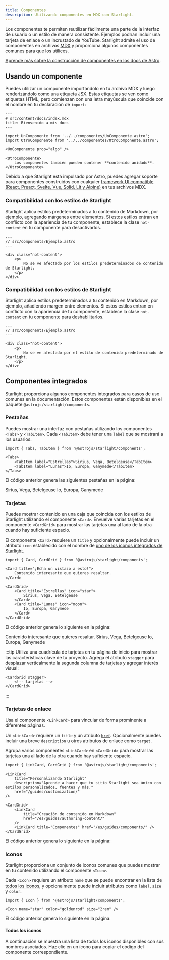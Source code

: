 ```yaml
---
title: Componentes
description: Utilizando componentes en MDX con Starlight.
---
```


Los componentes te permiten reutilizar fácilmente una parte de la interfaz de usuario o un estilo de manera consistente. Ejemplos podrían incluir una tarjeta de enlace o un incrustado de YouTube. Starlight admite el uso de componentes en archivos [MDX](https://mdxjs.com/) y proporciona algunos componentes comunes para que los utilices.

[Aprende más sobre la construcción de componentes en los docs de Astro](https://docs.astro.build/en/core-concepts/astro-components/).

## Usando un componente

Puedes utilizar un componente importándolo en tu archivo MDX y luego renderizándolo como una etiqueta JSX. Estas etiquetas se ven como etiquetas HTML, pero comienzan con una letra mayúscula que coincide con el nombre en tu declaración de `import`:

```mdx
---
# src/content/docs/index.mdx
title: Bienvenido a mis docs
---

import UnComponente from '../../componentes/UnComponente.astro';
import OtroComponente from '../../componentes/OtroComponente.astro';

<UnComponente prop="algo" />

<OtroComponente>
	Los componentes también pueden contener **contenido anidado**.
</OtroComponente>
```

Debido a que Starlight está impulsado por Astro, puedes agregar soporte para componentes construidos con cualquier [framework UI compatible (React, Preact, Svelte, Vue, Solid, Lit y Alpine)](https://docs.astro.build/en/core-concepts/framework-components/) en tus archivos MDX.

### Compatibilidad con los estilos de Starlight

Starlight aplica estilos predeterminados a tu contenido de Markdown, por ejemplo, agregando márgenes entre elementos.
Si estos estilos entran en conflicto con la apariencia de tu componente, establece la clase `not-content` en tu componente para desactivarlos.

```astro
---
// src/components/Ejemplo.astro
---

<div class="not-content">
	<p>
		No se ve afectado por los estilos predeterminados de contenido de Starlight.
	</p>
</div>
```

### Compatibilidad con los estilos de Starlight

Starlight aplica estilos predeterminados a tu contenido en Markdown, por ejemplo, añadiendo margen entre elementos.
Si estos estilos entran en conflicto con la apariencia de tu componente, establece la clase `not-content` en tu componente para deshabilitarlos.

```astro
---
// src/components/Ejemplo.astro
---

<div class="not-content">
	<p>
		No se ve afectado por el estilo de contenido predeterminado de Starlight.
	</p>
</div>
```

## Componentes integrados

Starlight proporciona algunos componentes integrados para casos de uso comunes en la documentación. Estos componentes están disponibles en el paquete `@astrojs/starlight/components`.

### Pestañas


Puedes mostrar una interfaz con pestañas utilizando los componentes `<Tabs>` y `<TabItem>`. Cada `<TabItem>` debe tener una `label` que se mostrará a los usuarios.

```mdx
import { Tabs, TabItem } from '@astrojs/starlight/components';

<Tabs>
	<TabItem label="Estrellas">Sirius, Vega, Betelgeuse</TabItem>
	<TabItem label="Lunas">Io, Europa, Ganymede</TabItem>
</Tabs>
```

El código anterior genera las siguientes pestañas en la página:

<Tabs>
	<TabItem label="Estrellas">Sirius, Vega, Betelgeuse</TabItem>
	<TabItem label="Lunas">Io, Europa, Ganymede</TabItem>
</Tabs>

### Tarjetas


Puedes mostrar contenido en una caja que coincida con los estilos de Starlight utilizando el componente `<Card>`. Envuelve varias tarjetas en el componente `<CardGrid>` para mostrar las tarjetas una al lado de la otra cuando hay suficiente espacio.

El componente `<Card>` requiere un `title` y opcionalmente puede incluir un atributo `icon` establecido con el nombre de [uno de los iconos integrados de Starlight](#todos-los-iconos).

```mdx
import { Card, CardGrid } from '@astrojs/starlight/components';

<Card title="¡Echa un vistazo a esto!">
	Contenido interesante que quieres resaltar.
</Card>

<CardGrid>
	<Card title="Estrellas" icon="star">
		Sirius, Vega, Betelgeuse
	</Card>
	<Card title="Lunas" icon="moon">
		Io, Europa, Ganymede
	</Card>
</CardGrid>
```

El código anterior genera lo siguiente en la página:

<Card title="¡Echa un vistazo a esto!">
	Contenido interesante que quieres resaltar.
</Card>

<CardGrid>
	<Card title="Estrellas" icon="star">
		Sirius, Vega, Betelgeuse
	</Card>
	<Card title="Lunas" icon="moon">
		Io, Europa, Ganymede
	</Card>
</CardGrid>

:::tip
Utiliza una cuadrícula de tarjetas en tu página de inicio para mostrar las características clave de tu proyecto. Agrega el atributo `stagger` para desplazar verticalmente la segunda columna de tarjetas y agregar interés visual:

```astro
<CardGrid stagger>
	<!-- tarjetas -->
</CardGrid>
```

:::

### Tarjetas de enlace

Usa el componente `<LinkCard>` para vincular de forma prominente a diferentes páginas.

Un `<LinkCard>` requiere un `title` y un atributo [`href`](https://developer.mozilla.org/es/docs/Web/HTML/Element/a#href). Opcionalmente puedes incluir una breve `description` u otros atributos de enlace como `target`.

Agrupa varios componentes `<LinkCard>` en `<CardGrid>` para mostrar las tarjetas una al lado de la otra cuando hay suficiente espacio.

```mdx
import { LinkCard, CardGrid } from '@astrojs/starlight/components';

<LinkCard
	title="Personalizando Starlight"
	description="Aprende a hacer que tu sitio Starlight sea único con estilos personalizados, fuentes y más."
	href="/guides/customization/"
/>

<CardGrid>
	<LinkCard
		title="Creación de contenido en Markdown"
		href="/es/guides/authoring-content/"
	/>
	<LinkCard title="Componentes" href="/es/guides/components/" />
</CardGrid>
```

El código anterior genera lo siguiente en la página:


<LinkCard
	title="Personalizando Starlight"
	description="Aprende a hacer que tu sitio Starlight sea único con estilos personalizados, fuentes y más."
	href="/guides/customization/"
/>

<CardGrid>
	<LinkCard
		title="Creación de contenido en Markdown"
		href="/es/guides/authoring-content/"
	/>
	<LinkCard title="Componentes" href="/es/guides/components/" />
</CardGrid>

### Iconos


Starlight proporciona un conjunto de iconos comunes que puedes mostrar en tu contenido utilizando el componente `<Icon>`.

Cada `<Icon>` requiere un atributo `name` que se puede encontrar en la lista de [todos los iconos](#all-icons), y opcionalmente puede incluir atributos como `label`, `size` y `color`.

```mdx
import { Icon } from '@astrojs/starlight/components';

<Icon name="star" color="goldenrod" size="2rem" />
```

El código anterior genera lo siguiente en la página:

<Icon name="star" color="goldenrod" size="2rem" />

#### Todos los iconos

A continuación se muestra una lista de todos los iconos disponibles con sus nombres asociados. Haz clic en un ícono para copiar el código del componente correspondiente.

<IconsList />
